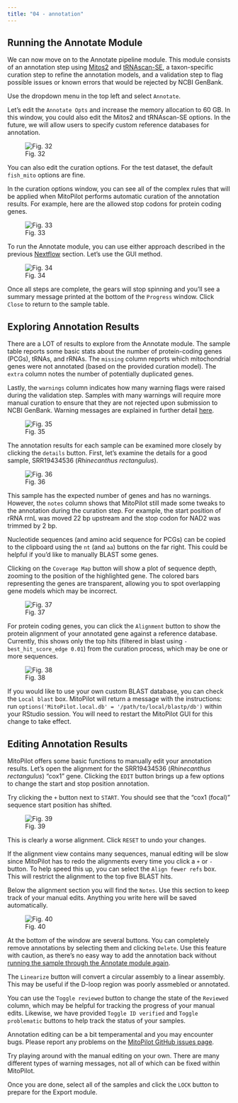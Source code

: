 ```yaml
---
title: "04 - annotation"
---
```


## Running the Annotate Module

We can now move on to the Annotate pipeline module. This module consists of an annotation step using [Mitos2](https://gitlab.com/Bernt/MITOS) and [tRNAscan-SE](https://github.com/UCSC-LoweLab/tRNAscan-SE), a taxon-specific curation step to refine the annotation models, and a validation step to flag possible issues or known errors that would be rejected by NCBI GenBank.

Use the dropdown menu in the top left and select `Annotate`.

Let's edit the `Annotate Opts` and increase the memory allocation to 60 GB. In this window, you could also edit the Mitos2 and tRNAscan-SE options. In the future, we will allow users to specify custom reference databases for annotation.

![Fig. 32](/images/32.png)

You can also edit the curation options. For the test dataset, the default `fish_mito` options are fine.

In the curation options window, you can see all of the complex rules that will be applied when MitoPilot performs automatic curation of the annotation results. For example, here are the allowed stop codons for protein coding genes.

![Fig. 33](/images/33.png)

To run the Annotate module, you can use either approach described in the previous [Nextflow](02_nextflow.qmd) section. Let's use the GUI method.

![Fig. 34](/images/34.png)

Once all steps are complete, the gears will stop spinning and you'll see a summary message printed at the bottom of the `Progress` window. Click `Close` to return to the sample table.

## Exploring Annotation Results

There are a LOT of results to explore from the Annotate module. The sample table reports some basic stats about the number of protein-coding genes (PCGs), tRNAs, and rRNAs. The `missing` column reports which mitochondrial genes were not annotated (based on the provided curation model). The `extra` column notes the number of potentially duplicated genes.

Lastly, the `warnings` column indicates how many warning flags were raised during the validation step. Samples with many warnings will require more manual curation to ensure that they are not rejected upon submission to NCBI GenBank. Warning messages are explained in further detail [here](https://smithsonian.github.io/MitoPilot/articles/Fish-Mitogenome-Curation.html).

![Fig. 35](/images/35.png)

The annotation results for each sample can be examined more closely by clicking the `details` button. First, let's examine the details for a good sample, SRR19434536 (_Rhinecanthus rectangulus_).

![Fig. 36](/images/36.png)

This sample has the expected number of genes and has no warnings. However, the `notes` column shows that MitoPilot still made some tweaks to the annotation during the curation step. For example, the start position of rRNA rrnL was moved 22 bp upstream and the stop codon for NAD2 was trimmed by 2 bp.

Nucleotide sequences (and amino acid sequence for PCGs) can be copied to the clipboard using the `nt` (and `aa`) buttons on the far right. This could be helpful if you'd like to manually BLAST some genes.

Clicking on the `Coverage Map` button will show a plot of sequence depth, zooming to the position of the highlighted gene. The colored bars representing the genes are transparent, allowing you to spot overlapping gene models which may be incorrect.

![Fig. 37](/images/37.png)

For protein coding genes, you can click the `Alignment` button to show the protein alignment of your annotated gene against a reference database. Currently, this shows only the top hits (filtered in blast using `-best_hit_score_edge 0.01`) from the curation process, which may be one or more sequences.

![Fig. 38](/images/38.png)

If you would like to use your own custom BLAST database, you can check the `Local blast` box. MitoPilot will return a message with the instructions: run `options('MitoPilot.local.db' = '/path/to/local/blastp/db')` within your RStudio session. You will need to restart the MitoPilot GUI for this change to take effect.

## Editing Annotation Results

MitoPilot offers some basic functions to manually edit your annotation results. Let's open the alignment for the SRR19434536 (_Rhinecanthus rectangulus_) "cox1" gene. Clicking the `EDIT` button brings up a few options to change the start and stop position annotation.

Try clicking the `+` button next to `START`. You should see that the "cox1 (focal)" sequence start position has shifted.

![Fig. 39](/images/39.png)

This is clearly a worse alignment. Click `RESET` to undo your changes.

If the alignment view contains many sequences, manual editing will be slow since MitoPilot has to redo the alignments every time you click a `+` or `-` button. To help speed this up, you can select the `Align fewer refs` box. This will restrict the alignment to the top five BLAST hits.


Below the alignment section you will find the `Notes`. Use this section to keep track of your manual edits. Anything you write here will be saved automatically.

![Fig. 40](/images/40.png)

At the bottom of the window are several buttons. You can completely remove annotations by selecting them and clicking `Delete`. Use this feature with caution, as there's no easy way to add the annotation back without [running the sample through the Annotate module again](https://smithsonian.github.io/MitoPilot/articles/FAQ.html#how-do-i-restore-annotatations-after-manual-editing).

The `Linearize` button will convert a circular assembly to a linear assembly. This may be useful if the D-loop region was poorly assmebled or annotated.

You can use the `Toggle reviewed` button to change the state of the `Reviewed` column, which may be helpful for tracking the progress of your manual edits. Likewise, we have provided `Toggle ID verified` and `Toggle problematic` buttons to help track the status of your samples.

Annotation editing can be a bit temperamental and you may encounter bugs. Please report any problems on the [MitoPilot GitHub issues page](https://github.com/Smithsonian/MitoPilot/issues).

Try playing around with the manual editing on your own. There are many different types of warning messages, not all of which can be fixed within MitoPilot.

Once you are done, select all of the samples and click the `LOCK` button to prepare for the Export module.
